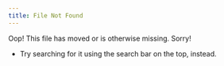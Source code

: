 ```yaml
---
title: File Not Found
---
```


Oop!  This file has moved or is otherwise missing.  Sorry!

* Try searching for it using the search bar on the top, instead.